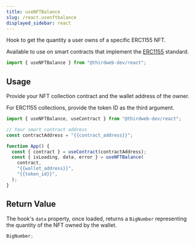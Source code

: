 ```yaml
---
title: useNFTBalance
slug: /react.usenftbalance
displayed_sidebar: react
---
```



Hook to get the quantity a user owns of a specific ERC1155 NFT.

Available to use on smart contracts that implement the [ERC1155](/contractkit/interfaces/erc1155) standard.

```jsx
import { useNFTBalance } from "@thirdweb-dev/react";
```

## Usage

Provide your NFT collection contract and the wallet address of the owner.

For ERC1155 collections, provide the token ID as the third argument.

```jsx
import { useNFTBalance, useContract } from "@thirdweb-dev/react";

// Your smart contract address
const contractAddress = "{{contract_address}}";

function App() {
  const { contract } = useContract(contractAddress);
  const { isLoading, data, error } = useNFTBalance(
    contract,
    "{{wallet_address}}",
    "{{token_id}}",
  );
}
```

## Return Value

The hook's `data` property, once loaded, returns a `BigNumber` representing the quantity of the NFT owned by the wallet.

```ts
BigNumber;
```
